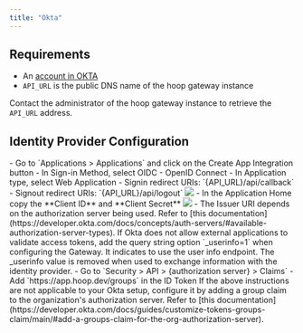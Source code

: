 ```yaml
---
title: "Okta"
---
```


## Requirements

- An [account in OKTA](https://developer.okta.com)
- `API_URL` is the public DNS name of the hoop gateway instance

Contact the administrator of the hoop gateway instance to retrieve the `API_URL` address.

## Identity Provider Configuration

<Steps titleSize="h3">
  <Step title="Create an Application">
    - Go to `Applications > Applications` and click on the Create App Integration button
    - In Sign-in Method, select OIDC - OpenID Connect
    - In Application type, select Web Application
  </Step>
  <Step title="Configure the Redirect URIs">
    - Signin redirect URIs: `{API_URL}/api/callback`
    - Signout redirect URIs: `{API_URL}/api/logout`
    <img src="/images/idp/okta-1.jpeg" />
  </Step>
  <Step title="Collect the Credentials">
    - In the Application Home copy the **Client ID** and **Client Secret**
    <img src="/images/idp/okta-2.jpeg" />
  </Step>
  <Step title="Collect Issuer Information">
    - The Issuer URI depends on the authorization server being used. Refer to [this documentation](https://developer.okta.com/docs/concepts/auth-servers/#available-authorization-server-types).
    <Info>
    If Okta does not allow external applications to validate access tokens, add the query string option `_userinfo=1` when configuring the Gateway. It indicates to use the user info endpoint.
    The _userinfo value is removed when used to exchange information with the identity provider.
    </Info>
  </Step>
  <Step title="Configure Groups Claims">
  - Go to `Security > API > {authorization server} > Claims`
  - Add `https://app.hoop.dev/groups` in the ID Token
  <Info>
  If the above instructions are not applicable to your Okta setup, configure it by adding a group claim to the organization's authorization server. Refer to [this documentation](https://developer.okta.com/docs/guides/customize-tokens-groups-claim/main/#add-a-groups-claim-for-the-org-authorization-server).
  </Info>
  </Step>
</Steps>
